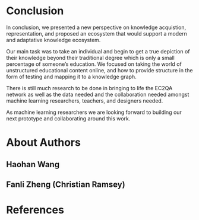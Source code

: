 # Conclusion

In conclusion, we presented a new perspective on knowledge acquistion, representation, and proposed an ecosystem that would support a modern and adaptative knowledge ecosystem.

Our main task was to take an individual and begin to get a true depiction of their knowledge beyond their traditional degree which is only a small percentage of someone's education. We focused on taking the world of unstructured educational content online, and how to provide structure in the form of testing and mapping it to a knowledge graph. 

There is still much research to be done in bringing to life the EC2QA network as well as the data needed and the collaboration needed amongst machine learning researchers, teachers, and designers needed.

As machine learning researchers we are looking forward to building our next prototype and collaborating around this work. 

# About Authors

## Haohan Wang


## Fanli Zheng (Christian Ramsey)

# References